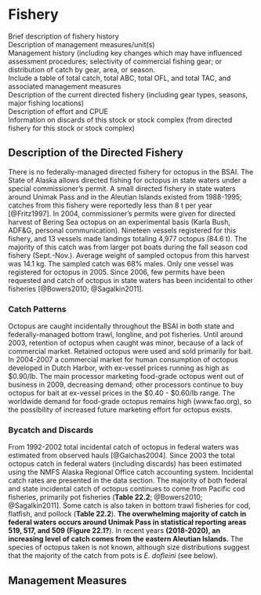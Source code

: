 # Fishery 

Brief description of fishery history  
Description of management measures/unit(s)   
Management history (including key changes which may have influenced assessment procedures; selectivity of commercial fishing gear; or distribution of catch by gear, area, or season.  
Include a table of total catch, total ABC, total OFL, and total TAC, and associated management measures  
Description of the current directed fishery (including gear types, seasons, major fishing locations)  
Description of effort and CPUE  
Information on discards of this stock or stock complex (from directed fishery for this stock or stock complex)  

## Description of the Directed Fishery

There is no federally-managed directed fishery for octopus in the BSAI. 
The State of Alaska allows directed fishing for octopus in state waters under a special commissioner’s permit. 
A small directed fishery in state waters around Unimak Pass and in the Aleutian Islands existed from 1988-1995; catches from this fishery were reportedly less than 8 t per year [@Fritz1997]. 
In 2004, commissioner’s permits were given for directed harvest of Bering Sea octopus on an experimental basis (Karla Bush, ADF&G, personal communication). 
Nineteen vessels registered for this fishery, and 13 vessels made landings totaling 4,977 octopus (84.6 t). 
The majority of this catch was from larger pot boats during the fall season cod fishery (Sept.-Nov.). 
Average weight of sampled octopus from this harvest was 14.1 kg. 
The sampled catch was 68% males. 
Only one vessel was registered for octopus in 2005. 
Since 2006, few permits have been requested and catch of octopus in state waters has been incidental to other fisheries [@Bowers2010; @Sagalkin2011].


### Catch Patterns

Octopus are caught incidentally throughout the BSAI in both state and federally-managed bottom trawl, longline, and pot fisheries. 
Until around 2003, retention of octopus when caught was minor, because of a lack of commercial market. 
Retained octopus were used and sold primarily for bait. 
In 2004-2007 a commercial market for human consumption of octopus developed in Dutch Harbor, with ex-vessel prices running as high as $0.90/lb. 
The main processor marketing food-grade octopus went out of business in 2009, decreasing demand; other processors continue to buy octopus for bait at ex-vessel prices in the
$0.40 - $0.60/lb range. 
The worldwide demand for food-grade octopus remains high (www.fao.org), so the possibility of increased future marketing effort for octopus exists.

### Bycatch and Discards

From 1992-2002 total incidental catch of octopus in federal waters was estimated from observed hauls [@Gaichas2004]. 
Since 2003 the total octopus catch in federal waters (including discards) has been estimated using the NMFS Alaska Regional Office catch accounting system. 
Incidental catch rates are presented in the data section. 
The majority of both federal and state incidental catch of octopus continues to come from Pacific cod fisheries, primarily pot fisheries (**Table 22.2**; @Bowers2010; @Sagalkin2011]. 
Some catch is also taken in bottom trawl fisheries for cod, flatfish, and pollock (**Table 22.2**). 
**The overwhelming majority of catch in federal waters occurs around Unimak Pass in statistical reporting areas 519, 517, and 509 (Figure 22.1?**). 
In recent years **(2018-2020), an increasing level of catch comes from the eastern Aleutian Islands.** 
The species of octopus taken is not known, although size distributions suggest that the majority of the catch from pots is *E. dofleini* (see below).


## Management Measures 

